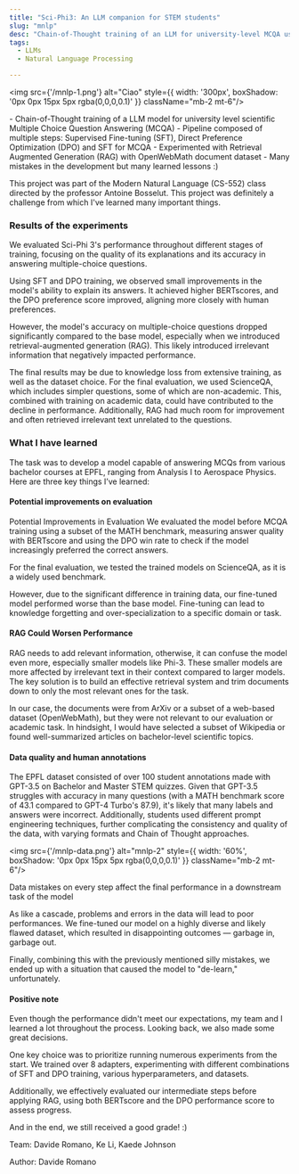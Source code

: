 ```yaml
---
title: "Sci-Phi3: An LLM companion for STEM students"
slug: "mnlp"
desc: "Chain-of-Thought training of an LLM for university-level MCQA using a pipeline with SFT, DPO, and RAG"
tags:
  - LLMs
  - Natural Language Processing

---
```


<img src={'/mnlp-1.png'} alt="Ciao" style={{ width: '300px', boxShadow: '0px 0px 15px 5px rgba(0,0,0,0.1)' }} className="mb-2 mt-6"/>

<Summary>
- Chain-of-Thought training of a LLM model for university level scientific Multiple Choice Question Answering (MCQA)
- Pipeline composed of multiple steps: Supervised Fine-tuning (SFT), Direct Preference Optimization (DPO) and SFT for MCQA
- Experimented with Retrieval Augmented Generation (RAG) with OpenWebMath document dataset
- Many mistakes in the development but many learned lessons :)
</Summary>

This project was part of the Modern Natural Language (CS-552) class directed by the professor Antoine Bosselut. This project was definitely a challenge from which I've learned many important things. 

### Results of the experiments 

We evaluated Sci-Phi 3's performance throughout different stages of training, focusing on the quality of its explanations and its accuracy in answering multiple-choice questions.

Using SFT and DPO training, we observed small improvements in the model's ability to explain its answers. It achieved higher BERTscores, and the DPO preference score improved, aligning more closely with human preferences.

However, the model's accuracy on multiple-choice questions dropped significantly compared to the base model, especially when we introduced retrieval-augmented generation (RAG). This likely introduced irrelevant information that negatively impacted performance.

The final results may be due to knowledge loss from extensive training, as well as the dataset choice. For the final evaluation, we used ScienceQA, which includes simpler questions, some of which are non-academic. This, combined with training on academic data, could have contributed to the decline in performance. Additionally, RAG had much room for improvement and often retrieved irrelevant text unrelated to the questions.

### What I have learned

The task was to develop a model capable of answering MCQs from various bachelor courses at EPFL, ranging from Analysis I to Aerospace Physics. Here are three key things I’ve learned:

#### Potential improvements on evaluation

Potential Improvements in Evaluation
We evaluated the model before MCQA training using a subset of the MATH benchmark, measuring answer quality with BERTscore and using the DPO win rate to check if the model increasingly preferred the correct answers.

For the final evaluation, we tested the trained models on ScienceQA, as it is a widely used benchmark.

However, due to the significant difference in training data, our fine-tuned model performed worse than the base model. Fine-tuning can lead to knowledge forgetting and over-specialization to a specific domain or task.

#### RAG Could Worsen Performance

RAG needs to add relevant information, otherwise, it can confuse the model even more, especially smaller models like Phi-3. These smaller models are more affected by irrelevant text in their context compared to larger models. The key solution is to build an effective retrieval system and trim documents down to only the most relevant ones for the task.

In our case, the documents were from ArXiv or a subset of a web-based dataset (OpenWebMath), but they were not relevant to our evaluation or academic task. In hindsight, I would have selected a subset of Wikipedia or found well-summarized articles on bachelor-level scientific topics.

#### Data quality and human annotations

The EPFL dataset consisted of over 100 student annotations made with GPT-3.5 on Bachelor and Master STEM quizzes. Given that GPT-3.5 struggles with accuracy in many questions (with a MATH benchmark score of 43.1 compared to GPT-4 Turbo's 87.9), it's likely that many labels and answers were incorrect. Additionally, students used different prompt engineering techniques, further complicating the consistency and quality of the data, with varying formats and Chain of Thought approaches.

<img src={'/mnlp-data.png'} alt="mnlp-2" style={{ width: '60%', boxShadow: '0px 0px 15px 5px rgba(0,0,0,0.1)' }} className="mb-2 mt-6"/>
<p className="text-dark-minsk justify-center pt-3 pb-5 text-sm"  style={{ fontFamily: 'tt-norms' }}>Data mistakes on every step affect the final performance in a downstream task of the model</p>

As like a cascade, problems and errors in the data will lead to poor performances. We fine-tuned our model on a highly diverse and likely flawed dataset, which resulted in disappointing outcomes — garbage in, garbage out.

Finally,  combining this with the previously mentioned silly mistakes, we ended up with a situation that caused the model to "de-learn," unfortunately.

#### Positive note

Even though the performance didn't meet our expectations, my team and I learned a lot throughout the process. Looking back, we also made some great decisions.

One key choice was to prioritize running numerous experiments from the start. We trained over 8 adapters, experimenting with different combinations of SFT and DPO training, various hyperparameters, and datasets.

Additionally, we effectively evaluated our intermediate steps before applying RAG, using both BERTscore and the DPO performance score to assess progress.

And in the end, we still received a good grade! :)

<p className="text-dark-minsk justify-center pt-4 pb-2"  style={{ fontFamily: 'tt-norms' }}>Team: Davide Romano, Ke Li, Kaede Johnson</p>

<p className="text-dark-minsk justify-center "  style={{ fontFamily: 'tt-norms' }}>Author: Davide Romano</p>